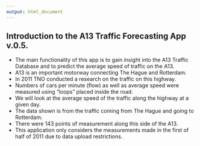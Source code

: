 ---
output: html_document
---


## Introduction to the A13 Traffic Forecasting App v.0.5.
- The main functionality of this app is to gain insight into the A13 Traffic Database and to predict the average speed of traffic on the A13.
- A13 is an important motorway connecting The Hague and Rotterdam.
- In 2011 TNO conducted a research on the traffic on this highway.
- Numbers of cars per minute (flow) as well as average speed were measured using "loops" placed inside the road.
- We will look at the average speed of the traffic along the highway at a given day.
- The data shown is from the traffic coming from The Hague and going to Rotterdam.
- There were 143 points of measurement along this side of the A13.
- This application only considers the measurements made in the first of half of 2011 due to data upload restrictions.

